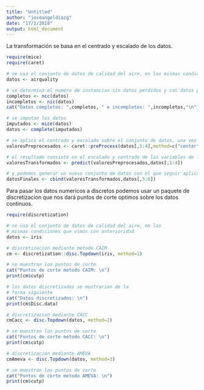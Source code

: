 ```yaml
---
title: "Untitled"
author: "joseangeldiazg"
date: "17/1/2018"
output: html_document
---
```


La transformación se basa en el centrado y escalado de los datos. 

```r
require(mice)
require(caret)

# se usa el conjunto de datos de calidad del aire, en las mismas condiciones que vimos con anterioridad
datos <- airquality

# se determina el numero de instancias sin datos perdidos y con datos perdidos. A observar la comodidad de uso de las funciones ncc e nic
completos <- ncc(datos)
incompletos <- nic(datos)
cat("Datos completos: ",completos, " e incompletos: ",incompletos,"\n")

# se imputan los datos
imputados <- mice(datos)
datos <- complete(imputados)

# se aplica el centrado y escalado sobre el conjunto de datos, una vez eliminados los valores perdidos
valoresPreprocesados <- caret::preProcess(datos[,1:4],method=c("center","scale"))

# el resultado consiste en el escalado y centrado de las variables de la 1 a la 4 (las que pueden considerarse continuas). El resultado anterior se usa ahora para asignar a las variables los valores correspondientes de acuerdo a esta transformacion
valoresTransformados <- predict(valoresPreprocesados,datos[,1:4])

# y podemos generar un nuevo conjunto de datos con el que seguir aplicando tecnicas con las 4 variables transformadas y las dos que no se tocaron
datosFinales <- cbind(valoresTransformados,datos[,5:6])
```


Para pasar los datos numericos a discretos podemos usar un paquete de discretizacion que nos dará puntos de corte optimos sobre los datos continuos. 


```r
require(discretization)

# se usa el conjunto de datos de calidad del aire, en las
# mismas condiciones que vimos con anterioridad
datos <- iris

# discretizacion mediante metodo CAIM
cm <- discretization::disc.Topdown(iris, method=1)

# se muestran los puntos de corte
cat("Puntos de corte metodo CAIM: \n")
print(cm$cutp)

# los datos discretizados se mostrarian de la
# forma siguiente
cat("Datos discretizados: \n")
print(cm$Disc.data)

# discretizacion mediante CACC
cmCacc <- disc.Topdown(datos, method=2)

# se muestran los puntos de corte
cat("Puntos de corte metodo CACC: \n")
print(cm$cutp)

# discretizacion mediante AMEVA
cmAmeva <- disc.Topdown(datos, method=3)

# se muestran los puntos de corte
cat("Puntos de corte metodo AMEVA: \n")
print(cm$cutp)

```